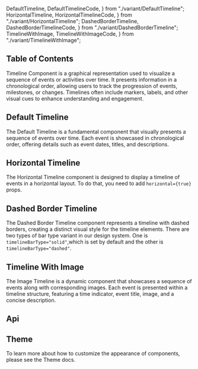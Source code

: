   DefaultTimeline,
  DefaultTimelineCode,
} from "./variant/DefaultTimeline";
  HorizontalTimeline,
  HorizontalTimelineCode,
} from "./variant/HorizontalTimeline";
  DashedBorderTimeline,
  DashedBorderTimelineCode,
} from "./variant/DashedBorderTimeline";
  TimelineWithImage,
  TimelineWithImageCode,
} from "./variant/TimelineWithImage";


## Table of Contents

Timeline Component is a graphical representation used to visualize a sequence of events or activities over time. It presents information in a chronological order, allowing users to track the progression of events, milestones, or changes. Timelines often include markers, labels, and other visual cues to enhance understanding and engagement.

## Default Timeline

The Default Timeline is a fundamental component that visually presents a sequence of events over time. Each event is showcased in chronological order, offering details such as event dates, titles, and descriptions.

<CodePreview code={DefaultTimelineCode}>
  <DefaultTimeline />
</CodePreview>

## Horizontal Timeline

The Horizontal Timeline component is designed to display a timeline of events in a horizontal layout. To do that, you need to add `horizontal={true}` props.

<CodePreview code={HorizontalTimelineCode}>
  <HorizontalTimeline />
</CodePreview>

## Dashed Border Timeline

The Dashed Border Timeline component represents a timeline with dashed borders, creating a distinct visual style for the timeline elements. There are two types of bar type variant in our design system. One is `timelineBarType="solid"`,which is set by default and the other is `timelineBarType="dashed"`.

<CodePreview code={DashedBorderTimelineCode}>
  <DashedBorderTimeline />
</CodePreview>

## Timeline With Image

The Image Timeline is a dynamic component that showcases a sequence of events along with corresponding images. Each event is presented within a timeline structure, featuring a time indicator, event title, image, and a concise description.

<CodePreview code={TimelineWithImageCode}>
  <TimelineWithImage />
</CodePreview>

## Api

<ComponentApi data={timelineApiData} />

## Theme

To learn more about how to customize the appearance of components, please see the Theme docs.

<CssThemePreview code={useTheme().theme.stepper} />

